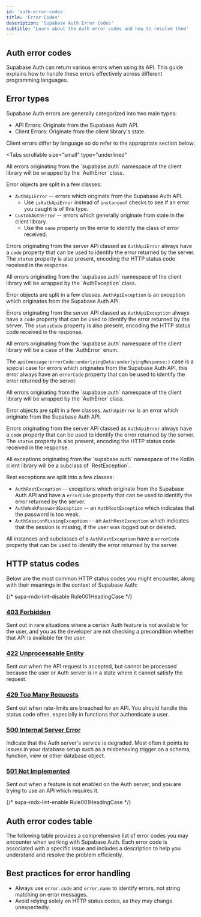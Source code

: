 ```yaml
---
id: 'auth-error-codes'
title: 'Error Codes'
description: 'Supabase Auth Error Codes'
subtitle: 'Learn about the Auth error codes and how to resolve them'
---
```


## Auth error codes

Supabase Auth can return various errors when using its API. This guide explains how to handle these errors effectively across different programming languages.

## Error types

Supabase Auth errors are generally categorized into two main types:

- API Errors: Originate from the Supabase Auth API.
- Client Errors: Originate from the client library's state.

Client errors differ by language so do refer to the appropriate section below:

<Tabs
  scrollable
  size="small"
  type="underlined"
>
<TabPanel id="javascript" label="JavaScript">
All errors originating from the `supabase.auth` namespace of the client library will be wrapped by the `AuthError` class.

Error objects are split in a few classes:

- `AuthApiError` -- errors which originate from the Supabase Auth API.
  - Use `isAuthApiError` instead of `instanceof` checks to see if an error you caught is of this type.
- `CustomAuthError` -- errors which generally originate from state in the client library.
  - Use the `name` property on the error to identify the class of error received.

Errors originating from the server API classed as `AuthApiError` always have a `code` property that can be used to identify the error returned by the server. The `status` property is also present, encoding the HTTP status code received in the response.

</TabPanel>
<TabPanel id="dart" label="Dart">
All errors originating from the `supabase.auth` namespace of the client library will be wrapped by the `AuthException` class.

Error objects are split in a few classes. `AuthApiException` is an exception which originates from the Supabase Auth API.

Errors originating from the server API classed as `AuthApiException` always have a `code` property that can be used to identify the error returned by the server. The `statusCode` property is also present, encoding the HTTP status code received in the response.

</TabPanel>
<TabPanel id="swift" label="Swift">
All errors originating from the `supabase.auth` namespace of the client library will be a case of the `AuthError` enum.

The `api(message:errorCode:underlyingData:underlyingResponse:)` case is a special case for errors which originates from the Supabase Auth API, this error always have an `errorCode` property that can be used to identify the error returned by the server.

</TabPanel>
<TabPanel id="python" label="Python">
All errors originating from the `supabase.auth` namespace of the client library will be wrapped by the `AuthError` class.

Error objects are split in a few classes. `AuthApiError` is an error which originate from the Supabase Auth API.

Errors originating from the server API classed as `AuthApiError` always have a `code` property that can be used to identify the error returned by the server. The `status` property is also present, encoding the HTTP status code received in the response.

</TabPanel>
<TabPanel id="kotlin" label="Kotlin">
All exceptions originating from the `supabase.auth` namespace of the Kotlin client library will be a subclass of `RestException`.

Rest exceptions are split into a few classes:

- `AuthRestException` -- exceptions which originate from the Supabase Auth API and have a `errorCode` property that can be used to identify the error returned by the server.
- `AuthWeakPasswordException` -- an `AuthRestException` which indicates that the password is too weak.
- `AuthSessionMissingException` -- an `AuthRestException` which indicates that the session is missing, if the user was logged out or deleted.

All instances and subclasses of a `AuthRestException` have a `errorCode` property that can be used to identify the error returned by the server.

</TabPanel>

</Tabs>

## HTTP status codes

Below are the most common HTTP status codes you might encounter, along with their meanings in the context of Supabase Auth:

{/* supa-mdx-lint-disable Rule001HeadingCase */}

### [403 Forbidden](https://developer.mozilla.org/en-US/docs/Web/HTTP/Status/403)

Sent out in rare situations where a certain Auth feature is not available for the user, and you as the developer are not checking a precondition whether that API is available for the user.

### [422 Unprocessable Entity](https://developer.mozilla.org/en-US/docs/Web/HTTP/Status/422)

Sent out when the API request is accepted, but cannot be processed because the user or Auth server is in a state where it cannot satisfy the request.

### [429 Too Many Requests](https://developer.mozilla.org/en-US/docs/Web/HTTP/Status/429)

Sent out when rate-limits are breached for an API. You should handle this status code often, especially in functions that authenticate a user.

### [500 Internal Server Error](https://developer.mozilla.org/en-US/docs/Web/HTTP/Status/500)

Indicate that the Auth server's service is degraded. Most often it points to issues in your database setup such as a misbehaving trigger on a schema, function, view or other database object.

### [501 Not Implemented](https://developer.mozilla.org/en-US/docs/Web/HTTP/Status/501)

Sent out when a feature is not enabled on the Auth server, and you are trying to use an API which requires it.

{/* supa-mdx-lint-enable Rule001HeadingCase */}

## Auth error codes table

The following table provides a comprehensive list of error codes you may encounter when working with Supabase Auth. Each error code is associated with a specific issue and includes a description to help you understand and resolve the problem efficiently.

<AuthErrorCodes />

## Best practices for error handling

- Always use `error.code` and `error.name` to identify errors, not string matching on error messages.
- Avoid relying solely on HTTP status codes, as they may change unexpectedly.
